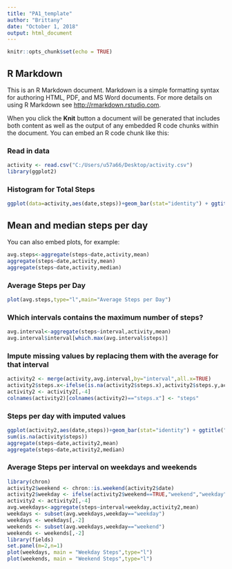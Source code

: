 ---
title: "PA1_template"
author: "Brittany"
date: "October 1, 2018"
output: html_document
---

```{r setup, include=FALSE}
knitr::opts_chunk$set(echo = TRUE)
```

## R Markdown

This is an R Markdown document. Markdown is a simple formatting syntax for authoring HTML, PDF, and MS Word documents. For more details on using R Markdown see <http://rmarkdown.rstudio.com>.

When you click the **Knit** button a document will be generated that includes both content as well as the output of any embedded R code chunks within the document. You can embed an R code chunk like this:

### Read in data
```{r}
activity <- read.csv("C:/Users/u57a66/Desktop/activity.csv")
library(ggplot2)
```

### Histogram for Total Steps
```{r total, echo=TRUE}
ggplot(data=activity,aes(date,steps))+geom_bar(stat="identity") + ggtitle("Steps per Day")+theme(plot.title=element_text(hjust=0.5))
```

## Mean and median steps per day

You can also embed plots, for example:

```{r}
avg.steps<-aggregate(steps~date,activity,mean)
aggregate(steps~date,activity,mean)
aggregate(steps~date,activity,median)
```

### Average Steps per Day
```{r avg, echo=TRUE}
plot(avg.steps,type="l",main="Average Steps per Day")
```

### Which intervals contains the maximum number of steps? 
```{r}
avg.interval<-aggregate(steps~interval,activity,mean)
avg.interval$interval[which.max(avg.interval$steps)]
```

### Impute missing values by replacing them with the average for that interval
```{r}
activity2 <- merge(activity,avg.interval,by="interval",all.x=TRUE)
activity2$steps.x<-ifelse(is.na(activity2$steps.x),activity2$steps.y,activity2$steps.x)
activity2 <- activity2[,-4]
colnames(activity2)[colnames(activity2)=="steps.x"] <- "steps"
```

### Steps per day with imputed values
```{r}
ggplot(activity2,aes(date,steps))+geom_bar(stat="identity") + ggtitle("Steps per Day")+theme(plot.title=element_text(hjust=0.5))
sum(is.na(activity$steps))
aggregate(steps~date,activity2,mean)
aggregate(steps~date,activity2,median)
```

### Average Steps per interval on weekdays and weekends
```{r imputed, echo=TRUE}
library(chron)
activity2$weekend <- chron::is.weekend(activity2$date)
activity2$weekday <- ifelse(activity2$weekend==TRUE,"weekend","weekday") 
activity2 <- activity2[,-4]
avg.weekdays<-aggregate(steps~interval+weekday,activity2,mean)
weekdays <- subset(avg.weekdays,weekday=="weekday")
weekdays <- weekdays[,-2]
weekends <- subset(avg.weekdays,weekday=="weekend")
weekends <- weekends[,-2]
library(fields)
set.panel(m=2,n=1)
plot(weekdays, main = "Weekday Steps",type="l")
plot(weekends, main = "Weekend Steps",type="l")
```


